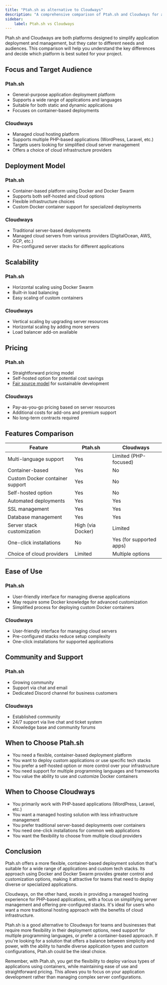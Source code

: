 ```yaml
---
title: "Ptah.sh as alternative to Cloudways"
description: "A comprehensive comparison of Ptah.sh and Cloudways for application deployment and management."
sidebar:
    label: Ptah.sh vs Cloudways
---
```


Ptah.sh and Cloudways are both platforms designed to simplify application deployment and management, but they cater to different needs and audiences. This comparison will help you understand the key differences and decide which platform is best suited for your project.

## Focus and Target Audience

### Ptah.sh
- General-purpose application deployment platform
- Supports a wide range of applications and languages
- Suitable for both static and dynamic applications
- Focuses on container-based deployments

### Cloudways
- Managed cloud hosting platform
- Supports multiple PHP-based applications (WordPress, Laravel, etc.)
- Targets users looking for simplified cloud server management
- Offers a choice of cloud infrastructure providers

## Deployment Model

### Ptah.sh
- Container-based platform using Docker and Docker Swarm
- Supports both self-hosted and cloud options
- Flexible infrastructure choices
- Custom Docker container support for specialized deployments

### Cloudways
- Traditional server-based deployments
- Managed cloud servers from various providers (DigitalOcean, AWS, GCP, etc.)
- Pre-configured server stacks for different applications

## Scalability

### Ptah.sh
- Horizontal scaling using Docker Swarm
- Built-in load balancing
- Easy scaling of custom containers

### Cloudways
- Vertical scaling by upgrading server resources
- Horizontal scaling by adding more servers
- Load balancer add-on available

## Pricing

### Ptah.sh
- Straightforward pricing model
- Self-hosted option for potential cost savings
- [Fair source model](/blog/2024-08-09-we-use-fair-source/) for sustainable development

### Cloudways
- Pay-as-you-go pricing based on server resources
- Additional costs for add-ons and premium support
- No long-term contracts required

## Features Comparison

| Feature | Ptah.sh | Cloudways |
|---------|---------|-----------|
| Multi-language support | Yes | Limited (PHP-focused) |
| Container-based | Yes | No |
| Custom Docker container support | Yes | No |
| Self-hosted option | Yes | No |
| Automated deployments | Yes | Yes |
| SSL management | Yes | Yes |
| Database management | Yes | Yes |
| Server stack customization | High (via Docker) | Limited |
| One-click installations | No | Yes (for supported apps) |
| Choice of cloud providers | Limited | Multiple options |

## Ease of Use

### Ptah.sh
- User-friendly interface for managing diverse applications
- May require some Docker knowledge for advanced customization
- Simplified process for deploying custom Docker containers

### Cloudways
- User-friendly interface for managing cloud servers
- Pre-configured stacks reduce setup complexity
- One-click installations for supported applications

## Community and Support

### Ptah.sh
- Growing community
- Support via chat and email
- Dedicated Discord channel for business customers

### Cloudways
- Established community
- 24/7 support via live chat and ticket system
- Knowledge base and community forums

## When to Choose Ptah.sh

- You need a flexible, container-based deployment platform
- You want to deploy custom applications or use specific tech stacks
- You prefer a self-hosted option or more control over your infrastructure
- You need support for multiple programming languages and frameworks
- You value the ability to use and customize Docker containers

## When to Choose Cloudways

- You primarily work with PHP-based applications (WordPress, Laravel, etc.)
- You want a managed hosting solution with less infrastructure management
- You prefer traditional server-based deployments over containers
- You need one-click installations for common web applications
- You want the flexibility to choose from multiple cloud providers

## Conclusion

Ptah.sh offers a more flexible, container-based deployment solution that's suitable for a wide range of applications and custom tech stacks. Its approach using Docker and Docker Swarm provides greater control and customization options, making it attractive for teams that need to deploy diverse or specialized applications.

Cloudways, on the other hand, excels in providing a managed hosting experience for PHP-based applications, with a focus on simplifying server management and offering pre-configured stacks. It's ideal for users who want a more traditional hosting approach with the benefits of cloud infrastructure.

Ptah.sh is a good alternative to Cloudways for teams and businesses that require more flexibility in their deployment options, need support for multiple programming languages, or prefer a container-based approach. If you're looking for a solution that offers a balance between simplicity and power, with the ability to handle diverse application types and custom configurations, Ptah.sh could be the ideal choice.

Remember, with Ptah.sh, you get the flexibility to deploy various types of applications using containers, while maintaining ease of use and straightforward pricing. This allows you to focus on your application development rather than managing complex server configurations.

<DocsCTA />